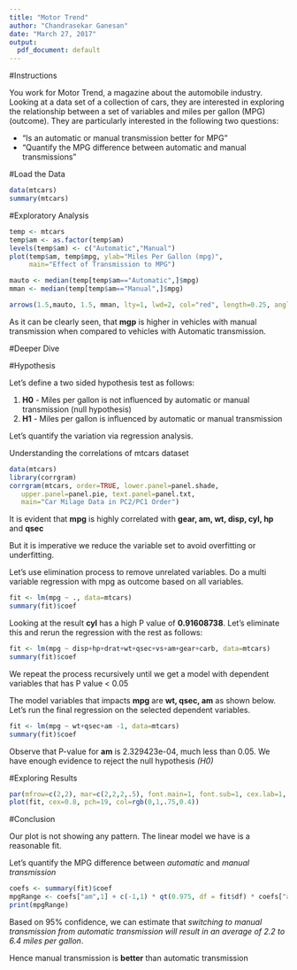 ```yaml
---
title: "Motor Trend"
author: "Chandrasekar Ganesan"
date: "March 27, 2017"
output:
  pdf_document: default
---
```


#Instructions

You work for Motor Trend, a magazine about the automobile industry. Looking at a data set of a collection of cars, they are interested in exploring the relationship between a set of variables and miles per gallon (MPG) (outcome). They are particularly interested in the following two questions:

* “Is an automatic or manual transmission better for MPG”
* "Quantify the MPG difference between automatic and manual transmissions"


#Load the Data

```r
data(mtcars)
summary(mtcars)

```

#Exploratory Analysis

```r
temp <- mtcars
temp$am <- as.factor(temp$am)
levels(temp$am) <- c("Automatic","Manual")
plot(temp$am, temp$mpg, ylab="Miles Per Gallon (mpg)",
     main="Effect of Transmission to MPG")

mauto <- median(temp[temp$am=="Automatic",]$mpg)
mman <- median(temp[temp$am=="Manual",]$mpg)

arrows(1.5,mauto, 1.5, mman, lty=1, lwd=2, col="red", length=0.25, angle=20)


```

As it can be clearly seen, that **mgp** is higher in vehicles with manual transmission when compared to vehicles with Automatic transmission.

#Deeper Dive

#Hypothesis

Let's define a two sided hypothesis test as follows:

1) **H0** - Miles per gallon is not influenced by automatic or manual transmission (null hypothesis)
2) **H1** - Miles per gallon is influenced by automatic or manual transmission

Let's quantify the variation via regression analysis.

Understanding the correlations of mtcars dataset

```r
data(mtcars)
library(corrgram)
corrgram(mtcars, order=TRUE, lower.panel=panel.shade,
   upper.panel=panel.pie, text.panel=panel.txt,
   main="Car Milage Data in PC2/PC1 Order")
```

It is evident that **mpg** is highly correlated with **gear, am, wt, disp, cyl, hp** and **qsec**

But it is imperative we reduce the variable set to avoid overfitting or underfitting.

Let's use elimination process to remove unrelated variables. Do a multi variable regression with mpg as outcome based on all variables.

```r
fit <- lm(mpg ~ ., data=mtcars)
summary(fit)$coef
```

Looking at the result **cyl** has a high P value of **0.91608738**. Let's eliminate this and rerun the regression with the rest as follows:

```r
fit <- lm(mpg ~ disp+hp+drat+wt+qsec+vs+am+gear+carb, data=mtcars)
summary(fit)$coef
```

We repeat the process recursively until we get a model with dependent variables that has P value < 0.05

The model variables that impacts **mpg** are **wt, qsec, am** as shown below. Let's run the final regression on the selected dependent variables.

```r
fit <- lm(mpg ~ wt+qsec+am -1, data=mtcars)
summary(fit)$coef
```

Observe that P-value for **am** is 2.329423e-04, much less than 0.05. We have enough evidence to reject the null hypothesis *(H0)*

#Exploring Results

```r
par(mfrow=c(2,2), mar=c(2,2,2,.5), font.main=1, font.sub=1, cex.lab=1, cex.axis=1)
plot(fit, cex=0.8, pch=19, col=rgb(0,1,.75,0.4))
```

#Conclusion

Our plot is not showing any pattern. The linear model we have is a reasonable fit.

Let's quantify the MPG difference between *automatic* and *manual transmission*

```r
coefs <- summary(fit)$coef
mpgRange <- coefs["am",1] + c(-1,1) * qt(0.975, df = fit$df) * coefs["am",2]
print(mpgRange)

```

Based on 95% confidence, we can estimate that *switching to manual transmission from automatic transmission will result in an average of 2.2 to 6.4 miles per gallon*.

Hence manual transmission is **better** than automatic transmission



